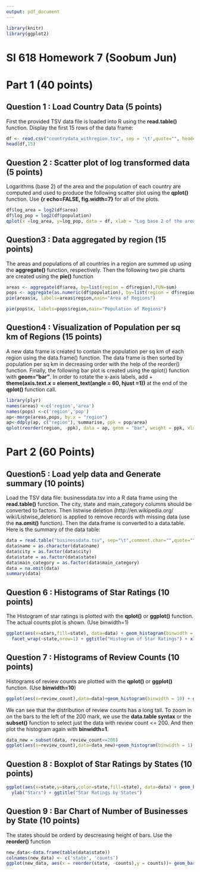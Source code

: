 ```yaml
---
output: pdf_document
---
```


```r
library(knitr)
library(ggplot2)

```
# SI 618 Homework 7 (Soobum Jun)
# Part 1 (40 points)
## Question 1 : Load Country Data  (5 points)
First the provided TSV data file is loaded into R using the __read.table()__ function. Display the first 15 rows
of the data frame:
```r
df <- read.csv("countrydata_withregion.tsv", sep = '\t',quote="", header = TRUE)
head(df,15)
```


## Question 2 : Scatter plot of log transformed data (5 points)
Logarithms (base 2) of the area and the population of each country are computed and used to produce the
following scatter plot using the __qplot()__ function. Use __{r echo=FALSE, fig.width=7}__ for all of the plots.
```r
df$log_area = log2(df$area)
df$log_pop = log2(df$population)
qplot(x =log_area, y=log_pop, data = df, xlab = "Log base 2 of the area", ylab = "Log base 2 of the population")
```

## Question3 : Data aggregated by region  (15 points)
The areas and populations of all countries in a region are summed up using the __aggregate()__ function,
respectively. Then the following two pie charts are created using the __pie()__ function
```r
areas <- aggregate(df$area, by=list(region = df$region),FUN=sum)
pops <- aggregate(as.numeric(df$population), by=list(region = df$region), FUN=sum)
pie(areas$x, labels=areas$region,main="Area of Regions")
```

```r
pie(pops$x, labels=pops$region,main="Population of Regions")
```

## Question4 : Visualization of Population per sq km of Regions (15 points)
A new data frame is created to contain the population per sq km of each region using the data.frame()
function. The data frame is then sorted by population per sq km in decreasing order with the help of the
reorder() function. Finally, the following bar plot is created using the qplot() function with __geom=“bar”__.
In order to rotate the x-axis labels, add + __theme(axis.text.x = element_text(angle = 60, hjust =1))__ at the end of the __qplot()__ function call.

```r
library(plyr)
names(areas) <-c('region','area')
names(pops) <-c('region','pop')
ap<-merge(areas,pops, by.x = "region")
ap<-ddply(ap, c("region"), summarise, ppk = pop/area)
qplot(reorder(region, -ppk), data = ap, geom = "bar", weight = ppk, xlab="Region") + scale_y_continuous("Population per sq km in Regions")+ theme(axis.text.x = element_text(angle = 60, hjust =1))
```

# Part 2 (60 Points)

## Question5 : Load yelp data and Generate summary (10 points)
Load the TSV data file: businessdata.tsv into a R data frame using the __read.table()__ function. The city, state
and main_category columns should be converted to factors. Then listwise deletion (http://en.wikipedia.org/
wiki/Listwise_deletion) is applied to remove records with missing data (use the __na.omit()__ function). Then
the data.frame is converted to a data.table. Here is the summary of the data table:
```r
data = read.table("businessdata.tsv", sep="\t",comment.char="",quote="",header=TRUE)
data$name = as.character(data$name)
data$city = as.factor(data$city)
data$state = as.factor(data$state)
data$main_category = as.factor(data$main_category)
data = na.omit(data)
summary(data)
```

## Question 6 : Histograms of Star Ratings (10 points)
The Histogram of star ratings is plotted with the __qplot()__ or __ggplot()__ function. The actual counts plot is
shown. (Use binwidth=1)

```r
ggplot(aes(x=stars,fill=state), data=data) + geom_histogram(binwidth = 1) +
  facet_wrap(~state,nrow=1) + ggtitle("Histogram of Star Ratings") + xlab("Stars")
```

## Question 7 : Histograms of Review Counts (10 points)

Histograms of review counts are plotted with the __qplot()__ or __ggplot()__ function. (Use __binwidth=10__)
```r
ggplot(aes(x=review_count),data=data)+geom_histogram(binwidth = 10) + ggtitle("Histogram of Review Counts") + xlab("Review Counts") + ylab("")
```
We can see that the distribution of review counts has a long tail. To zoom in on the bars to the left of the
200 mark, we use the __data.table syntax__ or the __subset()__ function to select just the data with review count
<= 200. And then plot the histogram again with __binwidth=1__.
```r
data_new = subset(data, review_count<=200)
ggplot(aes(x=review_count),data=data_new)+geom_histogram(binwidth = 1) + ggtitle("Histogram of Review Counts (Filtered)") + xlab("Review Counts")+ ylab("")
```


## Question 8 : Boxplot of Star Ratings by States (10 points)
```r
ggplot(aes(x=state,y=stars,color=state,fill=state), data=data) + geom_boxplot(alpha=.5) + xlab("") +
  ylab("Stars") + ggtitle("Star Ratings by States")
```

## Question 9 : Bar Chart of Number of Businesses by State (10 points)

The states should be orderd by descreasing height of bars. Use the __reorder()__ function



```r
new_data<-data.frame(table(data$state))
colnames(new_data) <- c('state', 'counts')
ggplot(new_data, aes(x = reorder(state, -counts),y = counts))+ geom_bar(stat = 'identity')+ xlab("State") +ylab("")
```
